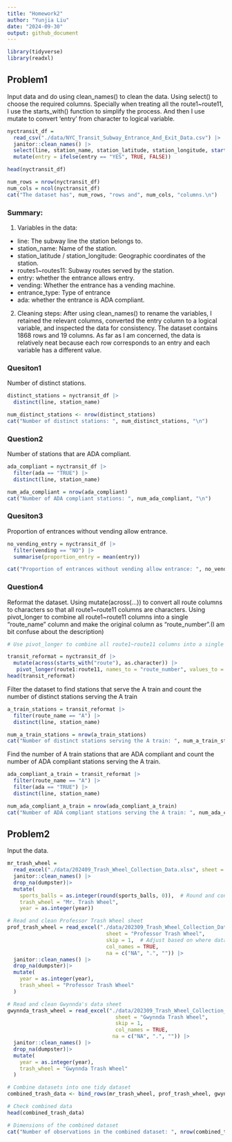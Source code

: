 ```yaml
---
title: "Homework2"
author: "Yunjia Liu"
date: "2024-09-30"
output: github_document
---
```


```r
library(tidyverse)
library(readxl)
```

## Problem1

Input data and do using clean_names() to clean the data. Using select() to choose the required columns. Specially when treating all the route1~route11, I use the starts_with() function to simplify the process. And then I use mutate to convert 'entry' from character to logical variable.
```r
nyctransit_df = 
  read_csv("./data/NYC_Transit_Subway_Entrance_And_Exit_Data.csv") |>
  janitor::clean_names() |>
  select(line, station_name, station_latitude, station_longitude, starts_with("route"), entry, vending, entrance_type, ada) |>
  mutate(entry = ifelse(entry == "YES", TRUE, FALSE))

head(nyctransit_df)

num_rows = nrow(nyctransit_df)
num_cols = ncol(nyctransit_df)
cat("The dataset has", num_rows, "rows and", num_cols, "columns.\n")
```

### Summary:
1. Variables in the data:
  - line: The subway line the station belongs to.
  - station_name: Name of the station.
  - station_latitude / station_longitude: Geographic coordinates of the station.
  - routes1~routes11: Subway routes served by the station.
  - entry: whether the entrance allows entry.
  - vending: Whether the entrance has a vending machine.
  - entrance_type: Type of entrance 
  - ada: whether the entrance is ADA compliant.

2. Cleaning steps:
After using clean_names() to rename the variables, I retained the relevant columns, converted the entry column to a logical variable, and inspected the data for consistency. The dataset contains 1868 rows and 19 columns. As far as I am concerned, the data is relatively neat because each row corresponds to an entry and each variable has a different value.


### Quesiton1
Number of distinct stations.
```r
distinct_stations = nyctransit_df |>
  distinct(line, station_name)

num_distinct_stations <- nrow(distinct_stations)
cat("Number of distinct stations: ", num_distinct_stations, "\n")
```

### Question2
Number of stations that are ADA compliant.
```r
ada_compliant = nyctransit_df |>
  filter(ada == "TRUE") |>
  distinct(line, station_name)

num_ada_compliant = nrow(ada_compliant)
cat("Number of ADA compliant stations: ", num_ada_compliant, "\n")
```

### Quesiton3
Proportion of entrances without vending allow entrance.
```r
no_vending_entry = nyctransit_df |>
  filter(vending == "NO") |>
  summarise(proportion_entry = mean(entry))

cat("Proportion of entrances without vending allow entrance: ", no_vending_entry$proportion_entry, "\n")
```

### Question4
Reformat the dataset. 
Using mutate(across(...)) to convert all route columns to characters so that all route1~route11 columns are characters.
Using pivot_longer to combine all route1~route11 columns into a single "route_name" column and make the original column as "route_number".(I am bit confuse about the description)
```r
# Use pivot_longer to combine all route1~route11 columns into a single "route" column

transit_reformat = nyctransit_df |>
  mutate(across(starts_with("route"), as.character)) |>
   pivot_longer(route1:route11, names_to = "route_number", values_to = "route_name", values_drop_na = TRUE)
head(transit_reformat)
```


Filter the dataset to find stations that serve the A train and count the number of distinct stations serving the A train
```r
a_train_stations = transit_reformat |>
  filter(route_name == "A") |>
  distinct(line, station_name)

num_a_train_stations = nrow(a_train_stations)
cat("Number of distinct stations serving the A train: ", num_a_train_stations, "\n")
```

Find the number of A train stations that are ADA compliant and count the number of ADA compliant stations serving the A train.
```r
ada_compliant_a_train = transit_reformat |>
  filter(route_name == "A") |>
  filter(ada == "TRUE") |>
  distinct(line, station_name)

num_ada_compliant_a_train = nrow(ada_compliant_a_train)
cat("Number of ADA compliant stations serving the A train: ", num_ada_compliant_a_train, "\n")
```

## Problem2

Input the data.
```r
mr_trash_wheel =
  read_excel("./data/202409_Trash_Wheel_Collection_Data.xlsx", sheet = "Mr. Trash Wheel", range = cell_cols("A:N"), skip = 1, na = c("NA", ".", "")) |>
  janitor::clean_names() |>
  drop_na(dumpster)|>
  mutate(
    sports_balls = as.integer(round(sports_balls, 0)),  # Round and convert to integer
    trash_wheel = "Mr. Trash Wheel",
    year = as.integer(year))
```


```r

# Read and clean Professor Trash Wheel sheet
prof_trash_wheel = read_excel("./data/202309_Trash_Wheel_Collection_Data.xlsx", 
                                sheet = "Professor Trash Wheel", 
                                skip = 1,  # Adjust based on where data starts
                                col_names = TRUE,
                                na = c("NA", ".", "")) |>
  janitor::clean_names() |>
  drop_na(dumpster)|>
  mutate(
    year = as.integer(year),
    trash_wheel = "Professor Trash Wheel"
  )

# Read and clean Gwynnda's data sheet
gwynnda_trash_wheel = read_excel("./data/202309_Trash_Wheel_Collection_Data.xlsx", 
                                   sheet = "Gwynnda Trash Wheel", 
                                   skip = 1,
                                   col_names = TRUE,
                                  na = c("NA", ".", "")) |>
  janitor::clean_names() |>
  drop_na(dumpster)|>
  mutate(
    year = as.integer(year),
    trash_wheel = "Gwynnda Trash Wheel"
  )

# Combine datasets into one tidy dataset
combined_trash_data <- bind_rows(mr_trash_wheel, prof_trash_wheel, gwynnda_trash_wheel)

# Check combined data
head(combined_trash_data)

# Dimensions of the combined dataset
cat("Number of observations in the combined dataset: ", nrow(combined_trash_data), "\n")

```
